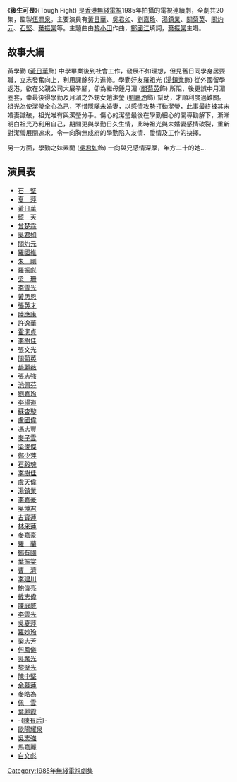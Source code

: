 {{無綫劇集 
| 中文劇名=後生可畏
| 英文劇名= Tough Fight
| 圖像=
| 拍攝日期=1985年
| 製作年份=1985年
| 翡翠台首播日期=1985年7月29日
| 翡翠台首播時間=
| 監製=[[伍潤泉|伍潤泉]]
| 編導=[[任潔|任潔]]、[[梁蘊紅|梁蘊紅]]、[[譚禮賢|譚禮賢]]、[[袁仁康|袁仁康]]
| 製作統籌=[[楊紹鴻|楊紹鴻]]
| 助理編導=[[米家豐|米家豐]]、[[袁錦添|袁錦添]]、[[鄭偉文|鄭偉文]]、[[區德輝|區德輝]]
| 編審=[[彭濟材|彭濟材]]
| 編劇=[[陳麗華|陳麗華]]、[[黃耀輝|黃耀輝]]、[[黃碧雲_(作家)|黃碧雲]]、楊松柏、<br/>[[張兆恒|張兆恒]]、[[葉子菁|葉子菁]]
| 集數=20
| 劇種=
| 主演={{nowrap|[[黃日華|黃日華]]、[[吳君如|吳君如]]、[[劉嘉玲|劉嘉玲]]、[[湯鎮業|湯鎮業]]、<br />[[關菊英|關菊英]]、[[關灼元|關灼元]]、[[葉振棠|葉振棠]]}}
| 主題曲=愛是無奈
| 作曲=[[黎小田|黎小田]]
| 填詞=[[鄭國江|鄭國江]]
| 主唱=[[葉振棠|葉振棠]]
}}
《'''後生可畏'''》(Tough Fight) 是[[香港無綫電視|香港無綫電視]]1985年拍攝的電視連續劇，全劇共20集，監製[[伍潤泉|伍潤泉]]。主要演員有[[黃日華|黃日華]]、[[吳君如|吳君如]]、[[劉嘉玲|劉嘉玲]]、[[湯鎮業|湯鎮業]]、[[關菊英|關菊英]]、[[關灼元|關灼元]]、[[石堅|石堅]]、[[葉振棠|葉振棠]]等。主題曲由[[黎小田|黎小田]]作曲，[[鄭國江|鄭國江]]填詞，[[葉振棠|葉振棠]]主唱。

==故事大綱==
黃學勤 ([[黃日華|黃日華]]飾) 中學畢業後到社會工作，發展不如理想，但見舊日同學身居要職，立志發奮向上，利用課餘努力進修。學勤好友羅祖光 ([[湯鎮業|湯鎮業]]飾) 從外國留學返港，欲在父親公司大展拳腳，卻為繼母鍾月湄 ([[關菊英|關菊英]]飾) 所阻，後更誤中月湄圈套，幸最後得學勤及月湄之外甥女趙潔瑩 ([[劉嘉玲|劉嘉玲]]飾) 幫助，才順利度過難關。祖光為使潔瑩全心為己，不惜隱瞞未婚妻，以感情攻勢打動潔瑩，此事最終被其未婚妻識破，祖光唯有與潔瑩分手。傷心的潔瑩最後在學勤細心的開導勸解下，漸漸明白祖光乃利用自己，期間更與學勤日久生情，此時祖光與未婚妻感情破裂，重新對潔瑩展開追求，令一向胸無成府的學勤陷入友情、愛情及工作的抉擇。

另一方面，學勤之妹素蘭 ([[吳君如|吳君如]]飾) 一向與兄感情深厚，年方二十的她...

==演員表==
*[[石堅|石　堅]]
*[[夏萍|夏　萍]]
*[[黃日華|黃日華]]
*[[藍天|藍　天]]
*[[曾楚霖|曾楚霖]]
*[[吳君如|吳君如]]
*[[關灼元|關灼元]]
*[[羅國維|羅國維]]
*[[朱剛|朱　剛]]
*[[羅振彪|羅振彪]]
*[[梁珊|梁　珊]]
*[[李雪光|李雪光]]
*[[黃思恩|黃思恩]]
*[[張英才|張英才]]
*[[陸應康|陸應康]]
*[[許逸華|許逸華]]
*[[霍潔貞|霍潔貞]]
*[[李樹佳|李樹佳]]
*張文光
*[[關菊英|關菊英]]
*[[蔡麗薇|蔡麗薇]]
*張志強
*[[池佩芬|池佩芬]]
*[[劉嘉玲|劉嘉玲]]
*[[李揚道|李揚道]]
*[[蘇杏璇|蘇杏璇]]
*[[盧國偉|盧國偉]]
*[[馮志豐|馮志豐]]
*[[麥子雲|麥子雲]]
*[[梁俊傑|梁俊傑]]
*[[鄭少萍|鄭少萍]]
*[[石毅魂|石毅魂]]
*[[李樹佳|李樹佳]]
*[[虞天偉|虞天偉]]
*[[湯鎮業|湯鎮業]]
*[[李嘉豪|李嘉豪]]
*[[吳博君|吳博君]]
*[[古寶蓮|古寶蓮]]
*[[林采蓮|林采蓮]]
*[[麥嘉豪|麥嘉豪]]
*[[羅蘭|羅　蘭]]
*[[鄭有國|鄭有國]]
*[[葉振棠|葉振棠]]
*[[曹濟|曹　濟]]
*[[李建川|李建川]]
*[[鮑偉亮|鮑偉亮]]
*[[戴志偉|戴志偉]]
*[[陳庭威|陳庭威]]
*[[李雲光|李雲光]]
*[[吳夏萍|吳夏萍]]
*[[羅妙玲|羅妙玲]]
*[[梁志芳|梁志芳]]
*[[何鳳儀|何鳳儀]]
*[[吳業光|吳業光]]
*[[黎壁光|黎壁光]]
*[[陳中堅|陳中堅]]
*[[余慕蓮|余慕蓮]]
*[[麥皓為|麥皓為]]
*[[佩雲|佩　雲]]
*[[葉麗霞|葉麗霞]]
*-{[[陳有后|陳有后]]}-
*[[歐陽耀泉|歐陽耀泉]]
*[[吳志強|吳志強]]
*[[馬嘉麗|馬嘉麗]]
*[[白文彪|白文彪]]

[[Category:1985年無綫電視劇集|Category:1985年無綫電視劇集]]